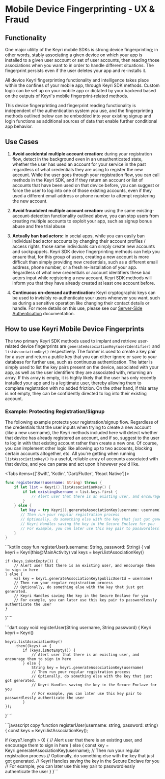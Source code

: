 
# Mobile Device Fingerprinting - UX & Fraud

## Functionality

One major utility of the Keyri mobile SDKs is strong device fingerprinting; in other words, stably associating a given device on which your app is installed to a given user account or set of user accounts, then reading those associations when you want to in order to handle different situations. The fingerprint persists even if the user deletes your app and re-installs it.

All device Keyri fingerprinting functionality and intelligence takes place within the confines of your mobile app, through Keyri SDK methods. Custom logic can be set up on your mobile app or dictated by your backend based on the outputs of Keyri's mobile fingerprint-related methods.

This device fingerprinting and fingerprint reading functionality is independent of the authentication system you use, and the fingerprinting methods outlined below can be embedded into your existing signup and login functions as additional sources of data that enable further conditional app behavior.

## Use Cases

1.  **Avoid accidental multiple account creation:** during your registration flow, detect in the background even in an unauthenticated state, whether the user has used an account for your service in the past regardless of what credentials they are using to register the new account. While the user goes through your registration flow, you can call methods in the Keyri SDK, and if they return an account or list of accounts that have been used on that device before, you can suggest or force the user to log into one of those existing accounts, even if they used a different email address or phone number to attempt registering the new account.

2.  **Avoid fraudulent multiple account creation:** using the same existing-account-detection functionality outlined above, you can stop users from creating multiple accounts to exploit your app, such as signup bonus abuse and free trial abuse

3.  **Actually ban bad actors:** in social apps, while you can easily ban individual bad actor accounts by changing their account profiles / access rights, those same individuals can simply create new accounts and sockpuppets. Keyri SDK device fingerprinting methods can help you ensure that, for this group of users, creating a new account is more difficult than simply providing new credentials, such as a different email address, phone number, or a fresh re-installation of your app. Regardless of what new credentials or account identifiers these bad actors input while registering a new account, Keyri SDK methods will inform you that they have already created at least one account before.

4.  **Continuous on-demand authentication:** Keyri cryptographic keys can be used to invisibly re-authenticate your users whenever you want, such as during a sensitive operation like changing their contact details or handle. For more details on this use, please see our [Server-Side Authentication](docId:OrYINPi6o-XhmgAalRl91) documentation.

## How to use Keyri Mobile Device Fingerprints

The two primary Keyri SDK methods used to implant and retrieve user-related device fingerprints are `generateAssociationKey(userIdentifier)` and `listAssociationKey()` respectively. The former is used to create a key pair for a user and return a public key that you can either ignore or save to your database for further use, such as continuous authentication. The latter is simply used to list the key pairs present on the device, associated with your app, as well as the user identifiers they are associated with, returning an array. If this array is empty, it is highly likely that the user has only recently installed your app and is a legitimate user, thereby allowing them to complete registration with no added friction. On the other hand, if this array is not empty, they can be confidently directed to log into their existing account.

### Example: Protecting Registration/Signup

The following example protects your registration/signup flow. Regardless of the credentials that the user inputs when trying to create a new account (like a new username), the Keyri methods included here will detect whether that device has already registered an account, and if so, suggest to the user to log in with that existing account rather than create a new one. Of course, you can implement other logic like allowing up to two accounts, blocking certain accounts altogether, etc. All you're getting when running `listAssociationKey()` is a useful, reliable array of accounts associated with that device, and you can parse and act upon it however you'd like.

<Tabs items={['Swift', 'Kotlin', 'Dart/Flutter', 'React Native']}>
<Tab>
```swift copy
func registerUser(username: String) throws {
    if let list = Keyri().listAssociationKey() {
        if let existingUsername = list.keys.first {
            // Alert user that there is an existing user, and encourage them to sign in here
        }
    } else {
       let key = try Keyri().generateAssociationKey(username: username)
       // Then run your regular registration process
       // Optionally, do something else with the key that just got generated.
       // Keyri Handles saving the key in the Secure Enclave for you
       // For example, you can later use this key pair to passwordlessly authenticate the user
    }
}
````
</Tab>
<Tab>
```kotlin copy
fun registerUser(username: String, password: String) {
    val keyri = Keyri(this@MainActivity)
    val keys = keyri.listAssociationKey()

    if (keys.isNotEmpty()) {
        // Alert user that there is an existing user, and encourage them to sign in here
    } else {
        val key = keyri.generateAssociationKey(publicUserId = username)
        // Then run your regular registration process
        // Optionally, do something else with the key that just got generated.
        // Keyri Handles saving the key in the Secure Enclave for you
        // For example, you can later use this key pair to passwordlessly authenticate the user
    }

}````

</Tab>
<Tab>
```dart copy
void registerUser(String username, String password) {
    Keyri keyri = Keyri()

    keyri.listAssociationKey()
        .then((keys) => {
            if (keys.isNotEmpty()) {
                // Alert user that there is an existing user, and encourage them to sign in here
            } else {
                String key = keyri.generateAssociationKey(username)
                // Then run your regular registration process
                // Optionally, do something else with the key that just got generated.
                // Keyri Handles saving the key in the Secure Enclave for you
                // For example, you can later use this key pair to passwordlessly authenticate the user
            }
    });
}````

</Tab>
<Tab>
```javascript copy
function registerUser(username: string, password: string) {
  const keys = Keyri.listAssociationKey();

if (keys?.length > 0) {
// Alert user that there is an existing user, and encourage them to sign in here
} else {
const key = Keyri.generateAssociationKey(username);
// Then run your regular registration process
// Optionally, do something else with the key that just got generated.
// Keyri Handles saving the key in the Secure Enclave for you
// For example, you can later use this key pair to passwordlessly authenticate the user
}
}```

</Tab>
</Tabs>